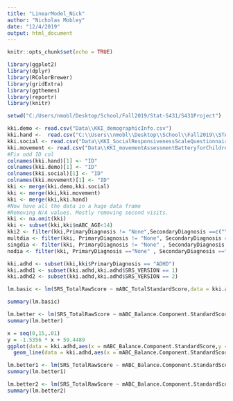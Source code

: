```yaml
---
title: "LinearModel_Nick"
author: "Nicholas Mobley"
date: "12/4/2019"
output: html_document
---
```


```r
knitr::opts_chunk$set(echo = TRUE)
```

```r
library(ggplot2)
library(dplyr)
library(RColorBrewer)
library(gridExtra)
library(ggthemes)
library(reportr)
library(knitr)
```


```r
setwd("C:/Users/nmobl/Desktop/School/Fall2019/Stat-S431/S431Project")

kki.demo <- read.csv("Data\\KKI_demographicInfo.csv")
kki.hand <-  read.csv("C:\\Users\\nmobl\\Desktop\\School\\Fall2019\\STAT-S431\\S431Project\\Data\\KKI_handedness.csv")
kki.social <- read.csv("Data\\KKI_SocialResponsivenessScaleQuestionnaire.csv")
kki.movement <- read.csv("Data\\KKI_movementAssessmentBatteryforChildren.csv")
#Fix odd ID col
colnames(kki.hand)[1] <- "ID"
colnames(kki.demo)[1] <- "ID"
colnames(kki.social)[1] <- "ID"
colnames(kki.movement)[1] <- "ID"
kki <- merge(kki.demo,kki.social)
kki <- merge(kki,kki.movement)
kki <- merge(kki,kki.hand)
#Now have all the data in a huge data frame
#Removing N/A values. Mostly removing second visits.
kki <- na.omit(kki)
kki <- subset(kki,kki$mABC_AGE<14)
kki2 <- filter(kki,PrimaryDiagnosis != "None",SecondaryDiagnosis ==c("Yes", "No"))
multdia <- filter(kki, PrimaryDiagnosis != "None", SecondaryDiagnosis =="Yes")
singdia <- filter(kki, PrimaryDiagnosis != "None" , SecondaryDiagnosis == "No")
nodia <- filter(kki, PrimaryDiagnosis =="None" , SecondaryDiagnosis =="No")
```

```r
kki.adhd <- subset(kki,kki$PrimaryDiagnosis == "ADHD")
kki.adhd1 <- subset(kki.adhd,kki.adhd$SRS_VERSION == 1)
kki.adhd2 <- subset(kki.adhd,kki.adhd$SRS_VERSION == 2)
```


```r
lm.basic <- lm(SRS_TotalRawScore ~ mABC_TotalStandardScore,data = kki.adhd)
``` 

```r
summary(lm.basic)
```






```r
lm.better <- lm(SRS_TotalRawScore ~ mABC_Balance.Component.StandardScore + EdinburghHandedness_Integer ,data = kki.adhd)
summary(lm.better)
```

```r
x = seq(0,15,.01)
y = -1.5356 * x + 59.4489
ggplot(data = kki.adhd,aes(x = mABC_Balance.Component.StandardScore,y = SRS_TotalRawScore)) + geom_point() + geom_jitter() +
  geom_line(data = kki.adhd,aes(x = mABC_Balance.Component.StandardScore, y = -1.5356 * mABC_Balance.Component.StandardScore + 59.4489)) 
```


```r
lm.better1 <- lm(SRS_TotalRawScore ~ mABC_Balance.Component.StandardScore + EdinburghHandedness_Integer, data = kki.adhd1)
summary(lm.better1)
```

```r
lm.better2 <- lm(SRS_TotalRawScore ~ mABC_Balance.Component.StandardScore + EdinburghHandedness_Integer, data = kki.adhd2)
summary(lm.better2)
```












